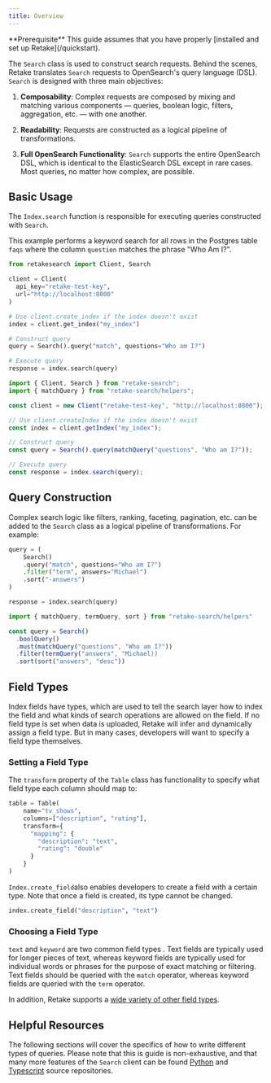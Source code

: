 ```yaml
---
title: Overview
---
```


<Info>
  **Prerequisite** This guide assumes that you have properly [installed and set
  up Retake](/quickstart).
</Info>

The `Search` class is used to construct search requests. Behind the scenes, Retake translates `Search` requests
to OpenSearch's query language (DSL). `Search` is designed with three main objectives:

1. **Composability**: Complex requests are composed by mixing and matching various components — queries,
   boolean logic, filters, aggregation, etc. — with one another.

2. **Readability**: Requests are constructed as a logical pipeline of transformations.

3. **Full OpenSearch Functionality**: `Search` supports the entire OpenSearch DSL, which is identical to
   the ElasticSearch DSL except in rare cases. Most queries, no matter how complex, are possible.

## Basic Usage

The `Index.search` function is responsible for executing queries constructed with `Search`.

This example performs a keyword search for all rows in the Postgres table `faqs` where
the column `question` matches the phrase "Who Am I?".

<CodeGroup>

```python Python
from retakesearch import Client, Search

client = Client(
  api_key="retake-test-key",
  url="http://localhost:8000"
)

# Use client.create_index if the index doesn't exist
index = client.get_index("my_index")

# Construct query
query = Search().query("match", questions="Who am I?")

# Execute query
response = index.search(query)
```

```typescript Typescript
import { Client, Search } from "retake-search";
import { matchQuery } from "retake-search/helpers";

const client = new Client("retake-test-key", "http://localhost:8000");

// Use client.createIndex if the index doesn't exist
const index = client.getIndex("my_index");

// Construct query
const query = Search().query(matchQuery("questions", "Who am I?"));

// Execute query
const response = index.search(query);
```

</CodeGroup>

## Query Construction

Complex search logic like filters, ranking, faceting, pagination, etc. can be added to the `Search` class
as a logical pipeline of transformations. For example:

<CodeGroup>

```python Python
query = (
    Search()
    .query("match", questions="Who am I?")
    .filter("term", answers="Michael")
    .sort("-answers")
)

response = index.search(query)
```

```typescript Typescript
import { matchQuery, termQuery, sort } from "retake-search/helpers"

const query = Search()
  .boolQuery()
  .must(matchQuery("questions", "Who am I?"))
  .filter(termQuery("answers", "Michael))
  .sort(sort("answers", "desc"))
```

</CodeGroup>

## Field Types

Index fields have types, which are used to tell the search layer how to index the field and what kinds of search operations
are allowed on the field. If no field type is set when data is uploaded, Retake will infer and dynamically assign a field
type. But in many cases, developers will want to specify a field type themselves.

### Setting a Field Type

The `transform` property of the `Table` class has functionality to specify what field type each column should map to:

<CodeGroup>

```python Python
table = Table(
    name="tv_shows",
    columns=["description", "rating"],
    transform={
      "mapping": {
        "description": "text",
        "rating": "double"
      }
    }
)
```

</CodeGroup>

`Index.create_field`also enables developers to create a field with a certain type. Note that once a field is created, its
type cannot be changed.

<CodeGroup>

```python Python
index.create_field("description", "text")
```

</CodeGroup>

### Choosing a Field Type

`text` and `keyword` are two common field types . Text fields are typically used for longer pieces of text, whereas
keyword fields are typically used for individual words or phrases for the purpose of exact matching or filtering. Text fields
should be queried with the `match` operator, whereas keyword fields are queried with the `term` operator.

In addition, Retake supports a [wide variety of other field types](https://github.com/getretake/retake/blob/fb43fd2eb09f54218907876a88452e7e9974cdd1/core/search/index_mappings.py#L4).

## Helpful Resources

The following sections will cover the specifics of how to write different types of queries. Please note
that this is guide is non-exhaustive, and that many more features of the `Search` client can be found
[Python](https://github.com/getretake/opensearch-py) and [Typescript](https://github.com/getretake/opensearch-js) source
repositories.
